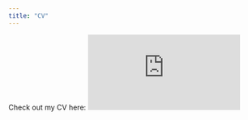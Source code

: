 ```yaml
---
title: "CV"
---
```


Check out my CV here:
<embed src="https://maureencarey.github.io/cv.pdf" type="application/pdf" />
